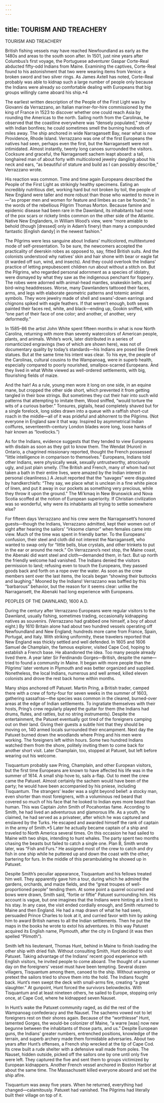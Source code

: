 ```yaml
---
---
---
```

title: TOURISM AND TREACHERY
---

TOURISM AND TREACHERY

British fishing vessels may have reached Newfoundland as early as the 1480s and areas to the south soon after. In 1501, just nine years after Columbus’s first voyage, the Portuguese adventurer Gaspar Corte-Real abducted fifty-odd Indians from Maine. Examining the captives, Corte-Real found to his astonishment that two were wearing items from Venice: a broken sword and two silver rings. As James Axtell has noted, Corte-Real probably was able to kidnap such a large number of people only because the Indians were already so comfortable dealing with Europeans that big groups willingly came aboard his ship.*4

The earliest written description of the People of the First Light was by Giovanni da Verrazzano, an Italian mariner-for-hire commissioned by the king of France in 1523 to discover whether one could reach Asia by rounding the Americas to the north. Sailing north from the Carolinas, he observed that the coastline everywhere was “densely populated,” smoky with Indian bonfires; he could sometimes smell the burning hundreds of miles away. The ship anchored in wide Narragansett Bay, near what is now Providence, Rhode Island. Verrazzano was one of the first Europeans the natives had seen, perhaps even the first, but the Narragansett were not intimidated. Almost instantly, twenty long canoes surrounded the visitors. Cocksure and graceful, the Narragansett sachem leapt aboard: a tall, longhaired man of about forty with multicolored jewelry dangling about his neck and ears, “as beautiful of stature and build as I can possibly describe,” Verrazzano wrote.

His reaction was common. Time and time again Europeans described the People of the First Light as strikingly healthy specimens. Eating an incredibly nutritious diet, working hard but not broken by toil, the people of New England were taller and more robust than those who wanted to move in—“as proper men and women for feature and limbes as can be founde,” in the words of the rebellious Pilgrim Thomas Morton. Because famine and epidemic disease had been rare in the Dawnland, its inhabitants had none of the pox scars or rickety limbs common on the other side of the Atlantic. Native New Englanders, in William Wood’s view, were “more amiable to behold (though [dressed] only in Adam’s finery) than many a compounded fantastic [English dandy] in the newest fashion.”

The Pilgrims were less sanguine about Indians’ multicolored, multitextured mode of self-presentation. To be sure, the newcomers accepted the practicality of deerskin robes as opposed to, say, fitted British suits. And the colonists understood why natives’ skin and hair shone with bear or eagle fat (it warded off sun, wind, and insects). And they could overlook the Indians’ practice of letting prepubescent children run about without a stitch on. But the Pilgrims, who regarded personal adornment as a species of idolatry, were dismayed by what they saw as the indigenous penchant for foppery. The robes were adorned with animal-head mantles, snakeskin belts, and bird-wing headdresses. Worse, many Dawnlanders tattooed their faces, arms, and legs with elaborate geometric patterns and totemic animal symbols. They wore jewelry made of shell and swans’-down earrings and chignons spiked with eagle feathers. If that weren’t enough, both sexes painted their faces red, white, and black—ending up, Gookin sniffed, with “one part of their face of one color; and another, of another, very deformedly.”

In 1585–86 the artist John White spent fifteen months in what is now North Carolina, returning with more than seventy watercolors of American people, plants, and animals. White’s work, later distributed in a series of romanticized engravings (two of which are shown here), was not of documentary quality by today’s standards—his Indians are posed like Greek statues. But at the same time his intent was clear. To his eye, the people of the Carolinas, cultural cousins to the Wampanoag, were in superb health, especially compared to poorly nourished, smallpox-scarred Europeans. And they lived in what White viewed as well-ordered settlements, with big, flourishing fields of maize.

And the hair! As a rule, young men wore it long on one side, in an equine mane, but cropped the other side short, which prevented it from getting tangled in their bow strings. But sometimes they cut their hair into such wild patterns that attempting to imitate them, Wood sniffed, “would torture the wits of a curious barber.” Tonsures, pigtails, head completely shaved but for a single forelock, long sides drawn into a queue with a raffish short-cut roach in the middle—all of it was prideful and abhorrent to the Pilgrims. (Not everyone in England saw it that way. Inspired by asymmetrical Indian coiffures, seventeenth-century London blades wore long, loose hanks of hair known as “lovelocks.”)

As for the Indians, evidence suggests that they tended to view Europeans with disdain as soon as they got to know them. The Wendat (Huron) in Ontario, a chagrined missionary reported, thought the French possessed “little intelligence in comparison to themselves.” Europeans, Indians told other Indians, were physically weak, sexually untrustworthy, atrociously ugly, and just plain smelly. (The British and French, many of whom had not taken a bath in their entire lives, were amazed by the Indian interest in personal cleanliness.) A Jesuit reported that the “savages” were disgusted by handkerchiefs: “They say, we place what is unclean in a fine white piece of linen, and put it away in our pockets as something very precious, while they throw it upon the ground.” The Mi’kmaq in New Brunswick and Nova Scotia scoffed at the notion of European superiority. If Christian civilization was so wonderful, why were its inhabitants all trying to settle somewhere else?

For fifteen days Verrazzano and his crew were the Narragansett’s honored guests—though the Indians, Verrazzano admitted, kept their women out of sight after hearing the sailors’ “irksome clamor” when females came into view. Much of the time was spent in friendly barter. To the Europeans’ confusion, their steel and cloth did not interest the Narragansett, who wanted to swap only for “little bells, blue crystals, and other trinkets to put in the ear or around the neck.” On Verrazzano’s next stop, the Maine coast, the Abenaki did want steel and cloth—demanded them, in fact. But up north the friendly welcome had vanished. The Indians denied the visitors permission to land; refusing even to touch the Europeans, they passed goods back and forth on a rope over the water. As soon as the crew members sent over the last items, the locals began “showing their buttocks and laughing.” Mooned by the Indians! Verrazzano was baffled by this “barbarous” behavior, but the reason for it seems clear: unlike the Narragansett, the Abenaki had long experience with Europeans.

PEOPLES OF THE DAWNLAND, 1600 A.D.

During the century after Verrazzano Europeans were regular visitors to the Dawnland, usually fishing, sometimes trading, occasionally kidnapping natives as souvenirs. (Verrazzano had grabbed one himself, a boy of about eight.) By 1610 Britain alone had about two hundred vessels operating off Newfoundland and New England; hundreds more came from France, Spain, Portugal, and Italy. With striking uniformity, these travelers reported that New England was thickly settled and well defended. In 1605 and 1606 Samuel de Champlain, the famous explorer, visited Cape Cod, hoping to establish a French base. He abandoned the idea. Too many people already lived there. A year later Sir Ferdinando Gorges—British, despite the name—tried to found a community in Maine. It began with more people than the Pilgrims’ later venture in Plymouth and was better organized and supplied. Nonetheless, the local Indians, numerous and well armed, killed eleven colonists and drove the rest back home within months.

Many ships anchored off Patuxet. Martin Pring, a British trader, camped there with a crew of forty-four for seven weeks in the summer of 1603, gathering sassafras—the species was common in the cleared, burned-over areas at the edge of Indian settlements. To ingratiate themselves with their hosts, Pring’s crew regularly played the guitar for them (the Indians had drums, flutes, and rattles, but no string instruments). Despite the entertainment, the Patuxet eventually got tired of the foreigners camping out on their land. Giving their guests a subtle hint that they should be moving on, 140 armed locals surrounded their encampment. Next day the Patuxet burned down the woodlands where Pring and his men were working. The foreigners left within hours. Some two hundred Indians watched them from the shore, politely inviting them to come back for another short visit. Later Champlain, too, stopped at Patuxet, but left before wearing out his welcome.

Tisquantum probably saw Pring, Champlain, and other European visitors, but the first time Europeans are known to have affected his life was in the summer of 1614. A small ship hove to, sails a-flap. Out to meet the crew came the Patuxet. Almost certainly the sachem would have been of the party; he would have been accompanied by his pniese, including Tisquantum. The strangers’ leader was a sight beyond belief: a stocky man, even shorter than most foreigners, with a voluminous red beard that covered so much of his face that he looked to Indian eyes more beast than human. This was Captain John Smith of Pocahontas fame. According to Smith, he had lived an adventurous and glamorous life. As a youth, he claimed, he had served as a privateer, after which he was captured and enslaved by the Turks. He escaped and awarded himself the rank of captain in the army of Smith.*5 Later he actually became captain of a ship and traveled to North America several times. On this occasion he had sailed to Maine with two ships, intending to hunt whales. The party spent two months chasing the beasts but failed to catch a single one. Plan B, Smith wrote later, was “Fish and Furs.” He assigned most of the crew to catch and dry fish in one ship while he puttered up and down the coast with the other, bartering for furs. In the middle of this perambulating he showed up in Patuxet.

Despite Smith’s peculiar appearance, Tisquantum and his fellows treated him well. They apparently gave him a tour, during which he admired the gardens, orchards, and maize fields, and the “great troupes of well-proportioned people” tending them. At some point a quarrel occurred and bows were drawn, Smith said, “fortie or fiftie” Patuxet surrounding him. His account is vague, but one imagines that the Indians were hinting at a limit to his stay. In any case, the visit ended cordially enough, and Smith returned to Maine and then England. He had a map drawn of what he had seen, persuaded Prince Charles to look at it, and curried favor with him by asking him to award British names to all the Indian settlements. Then he put the maps in the books he wrote to extol his adventures. In this way Patuxet acquired its English name, Plymouth, after the city in England (it was then spelled “Plimoth”).

Smith left his lieutenant, Thomas Hunt, behind in Maine to finish loading the other ship with dried fish. Without consulting Smith, Hunt decided to visit Patuxet. Taking advantage of the Indians’ recent good experience with English visitors, he invited people to come aboard. The thought of a summer day on the foreigners’ vessel must have been tempting. Several dozen villagers, Tisquantum among them, canoed to the ship. Without warning or pretext the sailors tried to shove them into the hold. The Indians fought back. Hunt’s men swept the deck with small-arms fire, creating “a great slaughter.” At gunpoint, Hunt forced the survivors belowdecks. With Tisquantum and at least nineteen others, he sailed to Europe, stopping only once, at Cape Cod, where he kidnapped seven Nauset.

In Hunt’s wake the Patuxet community raged, as did the rest of the Wampanoag confederacy and the Nauset. The sachems vowed not to let foreigners rest on their shores again. Because of the “worthlesse” Hunt, lamented Gorges, the would-be colonizer of Maine, “a warre [was] now new begunne between the inhabitants of those parts, and us.” Despite European guns, the Indians’ greater numbers, entrenched positions, knowledge of the terrain, and superb archery made them formidable adversaries. About two years after Hunt’s offenses, a French ship wrecked at the tip of Cape Cod. Its crew built a rude shelter with a defensive wall made from poles. The Nauset, hidden outside, picked off the sailors one by one until only five were left. They captured the five and sent them to groups victimized by European kidnappers. Another French vessel anchored in Boston Harbor at about the same time. The Massachusett killed everyone aboard and set the ship afire.

Tisquantum was away five years. When he returned, everything had changed—calamitously. Patuxet had vanished. The Pilgrims had literally built their village on top of it.
